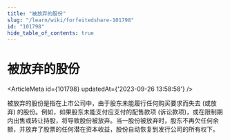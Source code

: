 ```yaml
---
title: "被放弃的股份"
slug: "/learn/wiki/forfeitedshare-101798"
id: "101798"
hide_table_of_contents: true
---
```



# 被放弃的股份

<ArticleMeta id={101798} updatedAt={'2023-09-26 13:58:58'} />
<div className='border-solid border-b border-t-0 my-4 border-[var(--ifm-color-gray-300)]' />

被放弃的股份是指在上市公司中，由于股东未能履行任何购买要求而失去 (或放弃) 的股份。例如，如果股东未能支付应支付的配售款项 (诉讼款项)，或在限制期内出售或转让持股，将导致股份被放弃。当一股份被放弃时，股东不再欠任何余额，并放弃了股票的任何潜在资本收益，股份自动恢复到发行公司的所有权下。

